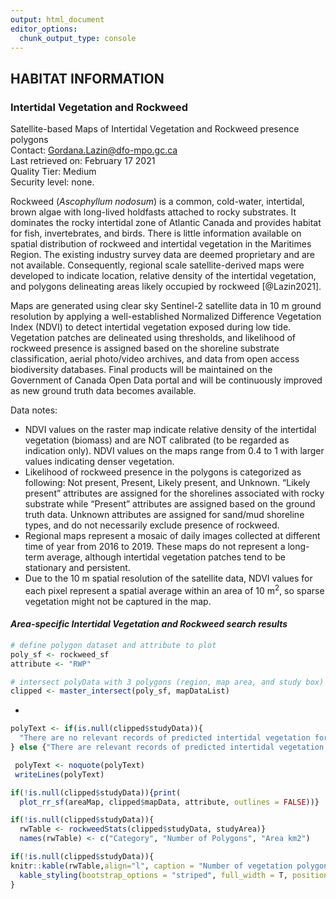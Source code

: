 ```yaml
---
output: html_document
editor_options: 
  chunk_output_type: console
---
```

## **HABITAT INFORMATION**

### **Intertidal Vegetation and Rockweed**

Satellite-based Maps of Intertidal Vegetation and Rockweed presence polygons  
Contact: <Gordana.Lazin@dfo-mpo.gc.ca>  
Last retrieved on: February 17 2021  
Quality Tier: Medium  
Security level: none.  

Rockweed (_Ascophyllum nodosum_) is a common, cold-water, intertidal, brown algae with long-lived holdfasts attached to rocky substrates. It dominates the rocky intertidal zone of Atlantic Canada and provides habitat for fish, invertebrates, and birds. There is little information available on spatial distribution of rockweed and intertidal vegetation in the Maritimes Region. The existing industry survey data are deemed proprietary and are not available. Consequently, regional scale satellite-derived maps were developed to indicate location, relative density of the intertidal vegetation, and polygons delineating areas likely occupied by rockweed [@Lazin2021].

Maps are generated using clear sky Sentinel-2 satellite data in 10 m ground resolution by applying a well-established Normalized Difference Vegetation Index (NDVI) to detect intertidal vegetation exposed during low tide. Vegetation patches are delineated using thresholds, and likelihood of rockweed presence is assigned based on the shoreline substrate classification, aerial photo/video archives, and data from open access biodiversity databases. Final products will be maintained on the Government of Canada Open Data portal and will be continuously improved as new ground truth data becomes available. 

Data notes:

- NDVI values on the raster map indicate relative density of the intertidal vegetation (biomass) and are NOT calibrated (to be regarded as indication only). NDVI values on the maps range from 0.4 to 1 with larger values indicating denser vegetation.
- Likelihood of rockweed presence in the polygons is categorized as following: Not present, Present, Likely present, and Unknown. “Likely present” attributes are assigned for the shorelines associated with rocky substrate while “Present” attributes are assigned based on the ground truth data. Unknown attributes are assigned for sand/mud shoreline types, and do not necessarily exclude presence of rockweed.
- Regional maps represent a mosaic of daily images collected at different time of year from 2016 to 2019. These maps do not represent a long-term average, although intertidal vegetation patches tend to be stationary and persistent.
- Due to the 10 m spatial resolution of the satellite data, NDVI values for each pixel represent a spatial average within an area of 10 m^2^, so sparse vegetation might not be captured in the map.

#### ***Area-specific Intertidal Vegetation and Rockweed search results***  

```r
# define polygon dataset and attribute to plot
poly_sf <- rockweed_sf
attribute <- "RWP"

# intersect polyData with 3 polygons (region, map area, and study box)
clipped <- master_intersect(poly_sf, mapDataList)
```
*
```r
polyText <- if(is.null(clipped$studyData)){
  "There are no relevant records of predicted intertidal vegetation for this search area."
} else {"There are relevant records of predicted intertidal vegetation for this search area."}

 polyText <- noquote(polyText)
 writeLines(polyText)
```

```r
if(!is.null(clipped$studyData)){print(
  plot_rr_sf(areaMap, clipped$mapData, attribute, outlines = FALSE))}
```

```r
if(!is.null(clipped$studyData)){
  rwTable <- rockweedStats(clipped$studyData, studyArea)}
  names(rwTable) <- c("Category", "Number of Polygons", "Area km2")
```

```r
if(!is.null(clipped$studyData)){
knitr::kable(rwTable,align="l", caption = "Number of vegetation polygons and surface area occupied by each category for the study area. Total intertidal vegetations is a sum of all categories.", booktabs = T, escape = F, linesep = "") %>%
  kable_styling(bootstrap_options = "striped", full_width = T, position = "left")
} 
```
